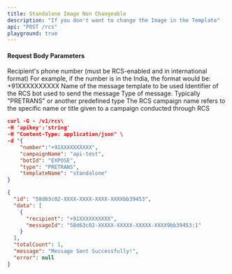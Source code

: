 ```yaml
---
title: Standalone Image Non Changeable
description: "If you don't want to change the Image in the Template"
api: "POST /rcs"
playground: true
---
```


#### Request Body Parameters

<ParamField path="number" type="string" required>
  Recipient's phone number (must be RCS-enabled and in international format) For
  example, if the number is in the India, the format would be: +91XXXXXXXXXX
</ParamField>

<ParamField path="templateName" type="string" required>
  Name of the message template to be used
</ParamField>

<ParamField path="botId" type="string" required>
  Identifier of the RCS bot used to send the message
</ParamField>

<ParamField path="type" type="string" required>
  Type of message. Typically "PRETRANS" or another predefined type
</ParamField>

<ParamField path="campaignName" type="string">
  The RCS campaign name refers to the specific name or title given to a campaign
  conducted through RCS
</ParamField>

<CodeGroup>

```json SampleRequest.json
curl -G - /v1/rcs\
-H 'apikey':'string'
-H "Content-Type: application/json" \
-d '{
    "number":"+91XXXXXXXXXX",
    "campaignName": "api-test",
    "botId": "EXPOSE",
    "type": "PRETRANS",
    "templateName": "standalone"
}

```

```json SampleResponse.json
{
  "id": "58d63c02-XXXX-XXXX-XXXX-XXXXbb39453",
  "data": [
    {
      "recipient": "+91XXXXXXXXXX",
      "messageId": "58d63c02-XXXXX-XXXXX-XXXXX-XXXX9bb39453:1"
    }
  ],
  "totalCount": 1,
  "message": "Message Sent Successfully!",
  "error": null
}
```

</CodeGroup>

